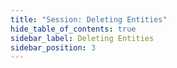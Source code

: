 ```yaml
---
title: "Session: Deleting Entities"
hide_table_of_contents: true
sidebar_label: Deleting Entities
sidebar_position: 3
---
```





<LanguageSwitcher supportedLanguages={supportedLanguages} />

<LanguageContent language="csharp">
   <DeletingEntitiesCsharp />
</LanguageContent>

<LanguageContent language="java">
   <DeletingEntitiesJava />
</LanguageContent>

<LanguageContent language="nodejs">
   <DeletingEntitiesNodejs />
</LanguageContent>


<!---
### Session
- [What is a Session and How Does it Work](../../client-api/session/what-is-a-session-and-how-does-it-work)
- [Opening a Session](../../client-api/session/opening-a-session)
- [Loading Entities](../../client-api/session/loading-entities)
- [Saving Changes](../../client-api/session/saving-changes)
- [How To: Enable Optimistic Concurrency](../../client-api/session/configuration/how-to-enable-optimistic-concurrency)

### Querying
- [Basics](../../indexes/querying/basics)

### Document Store
- [What is a Document Store](../../client-api/what-is-a-document-store)


-->
